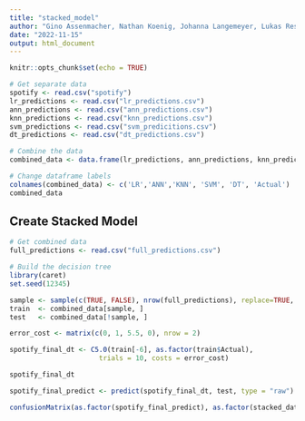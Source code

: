 ```yaml
---
title: "stacked_model"
author: "Gino Assenmacher, Nathan Koenig, Johanna Langemeyer, Lukas Resch, Ben Roemer"
date: "2022-11-15"
output: html_document
---
```


```r
knitr::opts_chunk$set(echo = TRUE)
```

```r
# Get separate data
spotify <- read.csv("spotify")
lr_predictions <- read.csv("lr_predictions.csv")
ann_predictions <- read.csv("ann_predictions.csv")
knn_predictions <- read.csv("knn_predictions.csv")
svm_predictions <- read.csv("svm_predicitions.csv")
dt_predictions <- read.csv("dt_predictions.csv")

# Combine the data
combined_data <- data.frame(lr_predictions, ann_predictions, knn_predictions, svm_predictions, dt_predictions, spotify$target)

# Change dataframe labels
colnames(combined_data) <- c('LR','ANN','KNN', 'SVM', 'DT', 'Actual')
combined_data
```


## Create Stacked Model

```r
# Get combined data
full_predictions <- read.csv("full_predictions.csv")

# Build the decision tree
library(caret)
set.seed(12345)

sample <- sample(c(TRUE, FALSE), nrow(full_predictions), replace=TRUE, prob=c(0.7,0.3))
train  <- combined_data[sample, ]
test   <- combined_data[!sample, ]

error_cost <- matrix(c(0, 1, 5.5, 0), nrow = 2)

spotify_final_dt <- C5.0(train[-6], as.factor(train$Actual),  
                      trials = 10, costs = error_cost)

spotify_final_dt

spotify_final_predict <- predict(spotify_final_dt, test, type = "raw")

confusionMatrix(as.factor(spotify_final_predict), as.factor(stacked_data$target), positive = "1")

```



